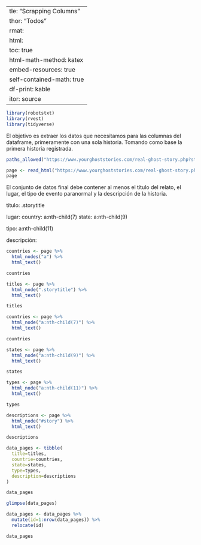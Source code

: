   ---
title: "Scrapping Columns"
author: "Todos"
format:
   html:
     toc: true
     html-math-method: katex
     embed-resources: true
     self-contained-math: true
     df-print: kable
editor: source
---

```r
library(robotstxt)
library(rvest)
library(tidyverse)
```

El objetivo es extraer los datos que necesitamos para las columnas del dataframe, primeramente con una sola historia.
Tomando como base la primera historia registrada. 

```r
paths_allowed("https://www.yourghoststories.com/real-ghost-story.php?story=1")
```

```r
page <- read_html("https://www.yourghoststories.com/real-ghost-story.php?story=2")
page
```
El conjunto de datos final debe contener al menos el título del relato, 
el lugar, el tipo de evento paranormal y la descripción de la historia.

título: .storytitle

lugar: 
country: a:nth-child(7)
state: a:nth-child(9)

tipo: a:nth-child(11)

descripción: 

```r
countries <- page %>%
  html_nodes("a") %>%
  html_text()

countries
```

```r
titles <- page %>%
  html_node(".storytitle") %>%
  html_text()

titles
```

```r
countries <- page %>%
  html_node("a:nth-child(7)") %>%
  html_text()

countries
```

```r
states <- page %>%
  html_node("a:nth-child(9)") %>%
  html_text()

states
```

```r
types <- page %>%
  html_node("a:nth-child(11)") %>%
  html_text()

types
```

```r
descriptions <- page %>%
  html_node("#story") %>%
  html_text()

descriptions
```

```r
data_pages <- tibble(
  title=titles,
  countrie=countries,
  state=states,
  type=types,
  description=descriptions
)

data_pages
```

```r
glimpse(data_pages)
```

```r
data_pages <- data_pages %>%
  mutate(id=1:nrow(data_pages)) %>%
  relocate(id)

data_pages
```

```r

```

```r

```

```r

```

```r

```

```r

```

```r

```

```r

```

```r

```

```r

```

```r

```

```r

```

```r

```
